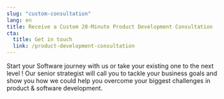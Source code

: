 ```yaml
---
slug: "custom-consultation"
lang: en
title: Receive a Custom 20-Minute Product Development Consultation
cta:
  title: Get in touch
  link: /product-development-consultation
---
```


Start your Software journey with us or take your existing one to the next level !
Our senior strategist will call you to tackle your business goals and show you how we could help you overcome your biggest challenges in product & software development.
